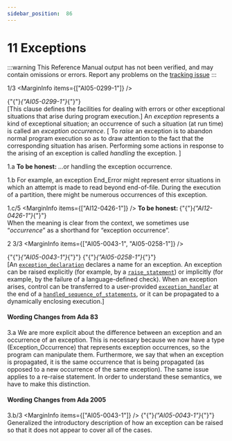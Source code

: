 ```yaml
---
sidebar_position:  86
---
```


# 11 Exceptions

:::warning
This Reference Manual output has not been verified,
and may contain omissions or errors.
Report any problems on the [tracking issue](https://github.com/ada-lang-io/ada-lang-io/issues/20)
:::


<MarginText>1/3</MarginText>
<MarginInfo items={["AI05-0299-1"]} /><p>{"{"}<em>{"AI05-0299-1"}</em>{"}"} <br />[This clause defines the facilities for dealing with errors or other exceptional situations that arise during program execution.] An <em>exception</em> represents a kind of exceptional situation; an occurrence of such a situation (at run time) is called an <em>exception occurrence</em>. [ To <em>raise</em> an exception is to abandon normal program execution so as to draw attention to the fact that the corresponding situation has arisen. Performing some actions in response to the arising of an exception is called <em>handling</em> the exception. ]<br /></p>

<MarginText>1.a</MarginText>
<Admonition type="aarm" aarm="note" title="Note: ">
<strong>To be honest: </strong>...or handling the exception occurrence. <br /></Admonition>

<MarginText>1.b</MarginText>
<Admonition type="aarm" aarm="ramification" title="Ramification: ">
<strong></strong>For example, an exception End_Error might represent error situations in which an attempt is made to read beyond end-of-file. During the execution of a partition, there might be numerous occurrences of this exception. <br /></Admonition>

<MarginText>1.c/5</MarginText>
<MarginInfo items={["AI12-0426-1"]} /><Admonition type="aarm" aarm="note" title="Note: ">
<strong>To be honest: </strong>{"{"}<em>{"AI12-0426-1"}</em>{"}"} <br />When the meaning is clear from the context, we sometimes use &ldquo;<em>occurrence</em>&rdquo; as a shorthand  for &ldquo;exception occurrence&rdquo;. <br /></Admonition>

<MarginText>2</MarginText>
<MarginText>3/3</MarginText>
<MarginInfo items={["AI05-0043-1", "AI05-0258-1"]} /><p>{"{"}<em>{"AI05-0043-1"}</em>{"}"} {"{"}<em>{"AI05-0258-1"}</em>{"}"} <br />[An <code><a href="../AA-11/AA-11.1#S0303">exception_declaration</a></code> declares a name for an exception. An exception can be raised explicitly (for example, by a <code><a href="../AA-11/AA-11.3#S0308">raise_statement</a></code>) or implicitly (for example, by the failure of a language-defined check). When an exception arises, control can be transferred to a user-provided <code><a href="../AA-11/AA-11.2#S0305">exception_handler</a></code> at the end of a <code><a href="../AA-11/AA-11.2#S0304">handled_sequence_of_statements</a></code>, or it can be propagated to a dynamically enclosing execution.] <br /></p>


#### Wording Changes from Ada 83

<MarginText>3.a</MarginText>
<Admonition type="aarm" aarm="note" title="Note: ">
We are more explicit about the difference between an exception and an occurrence of an exception. This is necessary because we now have a type (Exception_Occurrence) that represents exception occurrences, so the program can manipulate them. Furthermore, we say that when an exception is propagated, it is the same occurrence that is being propagated (as opposed to a new occurrence of the same exception). The same issue applies to a re-raise statement. In order to understand these semantics, we have to make this distinction. <br /></Admonition>


#### Wording Changes from Ada 2005

<MarginText>3.b/3</MarginText>
<MarginInfo items={["AI05-0043-1"]} /><Admonition type="aarm" aarm="correction" title="Correction:">
{"{"}<em>{"AI05-0043-1"}</em>{"}"} <strong><br /></strong> Generalized the introductory description of how an exception can be raised so that it does not appear to cover all of the cases. <br /></Admonition>

